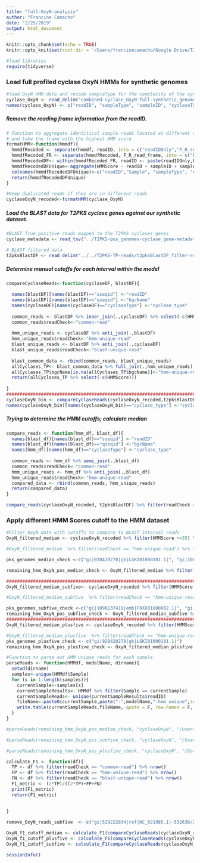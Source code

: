 ```yaml
---
title: "full-OxyN-analysis"
author: "Francine Camacho"
date: "2/25/2019"
output: html_document
---
```


```r
knitr::opts_chunk$set(echo = TRUE)
knitr::opts_knit$set(root.dir = '/Users/francinecamacho/Google Drive/T2PKS-paper/computational_analysis/synthetic_genomes/HMM-analysis/OxyN/')
```


```r
#load libraries
require(tidyverse)
```

### Load full profiled cyclase OxyN HMMs for synthetic genomes
```r
#load OxyN HMM data and recode sampleType for the complexity of the synthetic sample (#of genomes in samples)
cyclase_OxyN <- read_delim("combined-cyclase_OxyN-full-synthetic_genomes-results.txt",col_names = F, delim = "\t") 
names(cyclase_OxyN) <- c("readID", "sampleType", "sampleID", "cyclaseType", "HMMScore")
```

##### Remove the reading frame information from the readID. 
```r
# Function to aggregate identitical sample reads located at different reading frames 
# and take the frame with the highest HMM score
formatHMM<-function(hmmdf){
  hmmdfRecoded <- separate(hmmdf, readID, into = c("readIDOnly","F_R_read_frame"), sep = "/", extra = "merge")
  hmmdfRecoded_FR <- separate(hmmdfRecoded, F_R_read_frame, into = c("F_R","frameNumb"), sep = "_", extra = "merge")
  hmmdfRecodedDF<- within(hmmdfRecoded_FR, readID <- paste(readIDOnly,F_R, sep='/'))
  hmmdfRecodedDFUnique<-aggregate(HMMScore ~ readID + sampleID + sampleType + cyclaseType , hmmdfRecodedDF, max)
  colnames(hmmdfRecodedDFUnique)<-c("readID","Sample", "sampleType", "cyclaseType","HMMScore")
  return(hmmdfRecodedDFUnique)
}

#Keep duplicated reads if they are in different reads
cyclaseOxyN_recoded<-formatHMM(cyclase_OxyN)
```

##### Load the BLAST data for T2PKS cyclase genes against our synthetic dataset. 
```r
#BLAST True positive reads mapped to the T2PKS cyclases genes 
cyclase_metadata <- read_tsv("../T2PKS-pos_genomes-cyclase_gene-metadata.txt", col_names = T) %>% filter(used_in_synthetic_metagenome == "Y") %>% select(c(11:9))

# BLAST filtered data 
t2pksBlastDF <- read_delim("../../T2PKS-TP-reads/t2pksBlastDF_filter-results.txt", col_names = T, delim = "\t") %>% inner_join(.,cyclase_metadata, by= c("qseqid" = "nucl_cyclase_target_name") )%>% filter(cyclase_type == "OxyN") 

```

##### Determine manual cutoffs for each interval within the model
```r
compareCyclaseReads<-function(cyclaseDF, blastDF){
  
  names(blastDF)[names(blastDF)=="sseqid"] <-"readID"
  names(blastDF)[names(blastDF)=="qseqid"] <-"bgcName"
  names(cyclaseDF)[names(cyclaseDF)=="cyclaseType"] <-"cyclase_type"
  
  common_reads <- blastDF %>% inner_join(.,cyclaseDF) %>% select(-c(HMMScore))
  common_reads$readCheck<-"common-read"
  
  hmm_unique_reads <- cyclaseDF %>% anti_join(.,blastDF)
  hmm_unique_reads$readCheck<-"hmm-unique-read"
  blast_unique_reads <- blastDF %>% anti_join(.,cyclaseDF)
  blast_unique_reads$readCheck<-"blast-unique-read"
  
  blast_common_data <- rbind(common_reads, blast_unique_reads)
  allCyclases_TP<- blast_common_data %>% full_join(.,hmm_unique_reads) 
  allCyclases_TP$bgcName[is.na(allCyclases_TP$bgcName)]<-"hmm-unique-read"
  return(allCyclases_TP %>% select(-c(HMMScore)))
  
}
##############################################################################################
cyclaseOxyN_bin <- compareCyclaseReads(cyclaseOxyN_recoded,t2pksBlastDF)
names(cyclaseOxyN_bin)[names(cyclaseOxyN_bin)=="cyclase_type"] <-"cyclaseType"
```

##### Trying to determine the HMM cutoffs; calculate median 

```r

compare_reads <- function(hmm_df, blast_df){
  names(blast_df)[names(blast_df)=="sseqid"] <-"readID"
  names(blast_df)[names(blast_df)=="qseqid"] <-"bgcName"
  names(hmm_df)[names(hmm_df)=="cyclaseType"] <-"cyclase_type"
  
  common_reads <- hmm_df %>% semi_join(.,blast_df) 
  common_reads$readCheck<-"common-read"
  hmm_unique_reads <- hmm_df %>% anti_join(.,blast_df)
  hmm_unique_reads$readCheck<-"hmm-unique-read"
  compared_data <- rbind(common_reads, hmm_unique_reads)
  return(compared_data)
}

compare_reads(cyclaseOxyN_recoded, t2pksBlastDF) %>% filter(readCheck == "common-read") %>% mutate(medianScore = round(median(HMMScore))) %>% distinct(readCheck, medianScore) %>% ungroup()

```

### Apply different HMM Scores cutoff to the HMM dataset
```r
#Filter OxyN data with cutoffs to compare to BLAST interval reads 
OxyN_filtered_median <- cyclaseOxyN_recoded %>% filter(HMMScore >=35) %>% inner_join(.,cyclaseOxyN_bin)

#OxyN_filtered_median  %>% filter(readCheck == "hmm-unique-read") %>% separate(readID, c("scaffold_id", "rest_id"), sep = "-", remove = F) %>% distinct(scaffold_id)

pks_genomes_median_check <-c("gi|928420278|gb|LGKI01000101.1|", "gi|1081600317|emb|FMWJ01000012.1|")

remaining_hmm_OxyN_pos_median_check <- OxyN_filtered_median %>% filter(readCheck == "hmm-unique-read") %>% separate(readID, c("scaffold_id", "rest_id"), sep = "-", remove = F) %>% filter(scaffold_id %in% pks_genomes_median_check)

####################################################################################
OxyN_filtered_median_subfive<- cyclaseOxyN_recoded %>% filter(HMMScore >=30) %>% inner_join(.,cyclaseOxyN_bin)

#OxyN_filtered_median_subfive  %>% filter(readCheck == "hmm-unique-read") %>% separate(readID, c("scaffold_id", "rest_id"), sep = "-", remove = F) %>% distinct(scaffold_id)

pks_genomes_subfive_check <-c("gi|1098137419|emb|FOXX01000002.1|", "gi|928420278|gb|LGKI01000101.1|", "gi|529222834|ref|NC_021985.1|", "gi|640937269|gb|JJOH01000002.1|", "gi|1081600317|emb|FMWJ01000012.1|", "gi|928416322|gb|LGKI01000367.1|", "gi|928414697|gb|LGKI01000478.1|")
remaining_hmm_OxyN_pos_subfive_check <- OxyN_filtered_median_subfive %>% filter(readCheck == "hmm-unique-read") %>% separate(readID, c("scaffold_id", "rest_id"), sep = "-", remove = F) %>% filter(scaffold_id %in% pks_genomes_subfive_check)
####################################################################################                                 
OxyN_filtered_median_plusfive <- cyclaseOxyN_recoded %>% filter(HMMScore>=40) %>% inner_join(.,cyclaseOxyN_bin)

#OxyN_filtered_median_plusfive  %>% filter(readCheck == "hmm-unique-read") %>% separate(readID, c("scaffold_id", "rest_id"), sep = "-", remove = F) %>% distinct(scaffold_id)
pks_genomes_plusfive_check <- c("gi|928420278|gb|LGKI01000101.1|")
remaining_hmm_OxyN_pos_plusfive_check <- OxyN_filtered_median_plusfive %>% filter(readCheck == "hmm-unique-read") %>% separate(readID, c("scaffold_id", "rest_id"), sep = "-", remove = F) %>% filter(scaffold_id %in% pks_genomes_plusfive_check)

```


```r
#Function to parse out HMM unique reads for each sample. 
parseReads <- function(HMMdf, modelName, dirname){
  setwd(dirname)
  samples<-unique(HMMdf$Sample)
  for (s in 1:length(samples)){
    currentSample<-samples[s]
    currentSampleResults<- HMMdf %>% filter(Sample == currentSample)
    currentSampleReads<- unique(currentSampleResults$readID)
    fileName<-paste0(currentSample,paste("-",modelName,"-hmm_unique",sep =""), ".txt", sep ="")
    write.table(currentSampleReads,fileName, quote = F, row.names = F, col.names = F )
  }
}

#parseReads(remaining_hmm_OxyN_pos_median_check, "cyclaseOxyN", "/Users/francinecamacho/Google Drive/T2PKS-paper/computational_analysis/synthetic_genomes/HMM-analysis/OxyN/full_model-analysis/hmm-unique-analysis/median_score/")

#parseReads(remaining_hmm_OxyN_pos_subfive_check, "cyclaseOxyN", "/Users/francinecamacho/Google Drive/T2PKS-paper/computational_analysis/synthetic_genomes/HMM-analysis/OxyN/full_model-analysis/hmm-unique-analysis/minus_five_score")

#parseReads(remaining_hmm_OxyN_pos_plusfive_check, "cyclaseOxyN", "/Users/francinecamacho/Google Drive/T2PKS-paper/computational_analysis/synthetic_genomes/HMM-analysis/OxyN/full_model-analysis/hmm-unique-analysis/plus_five_score/")

```

```r

calculate_F1 <- function(df){
  TP <- df %>% filter(readCheck == "common-read") %>% nrow()
  FP <- df %>% filter(readCheck == "hmm-unique-read") %>% nrow()
  FN <- df %>% filter(readCheck == "blast-unique-read") %>% nrow()
  F1_metric <- (2*TP)/((2*TP)+FP+FN)
  print(F1_metric)
  return(F1_metric)
  
  
}

remove_OxyN_reads_subfive  <- c("gi|529222834|ref|NC_021985.1|-532636/2", "gi|640937269|gb|JJOH01000002.1|-33420/2", "gi|640937269|gb|JJOH01000002.1|-27476/1 100", "gi|640937269|gb|JJOH01000002.1|-11742/2 100", "gi|640937269|gb|JJOH01000002.1|-724/2", "gi|529222834|ref|NC_021985.1|-760508/2", "gi|529222834|ref|NC_021985.1|-243134/1", "gi|529222834|ref|NC_021985.1|-221412/2", "gi|928414697|gb|LGKI01000478.1|-5428/2", "gi|640937269|gb|JJOH01000002.1|-31786/1")#synthetic_stool_low_S9

OxyN_f1_cutoff_median <- calculate_F1(compareCyclaseReads(cyclaseOxyN_recoded %>% filter(HMMScore >=35),t2pksBlastDF)) #0.4344375
OxyN_f1_cutoff_plusfive <- calculate_F1(compareCyclaseReads(cyclaseOxyN_recoded %>% filter(HMMScore >=40),t2pksBlastDF)) #0.3028763
OxyN_f1_cutoff_subfive <- calculate_F1(compareCyclaseReads(cyclaseOxyN_recoded %>% filter(!readID %in% remove_OxyN_reads_subfive) %>% filter(HMMScore >=30),t2pksBlastDF)) #0.3076713
```

```r
sessionInfo()
```


